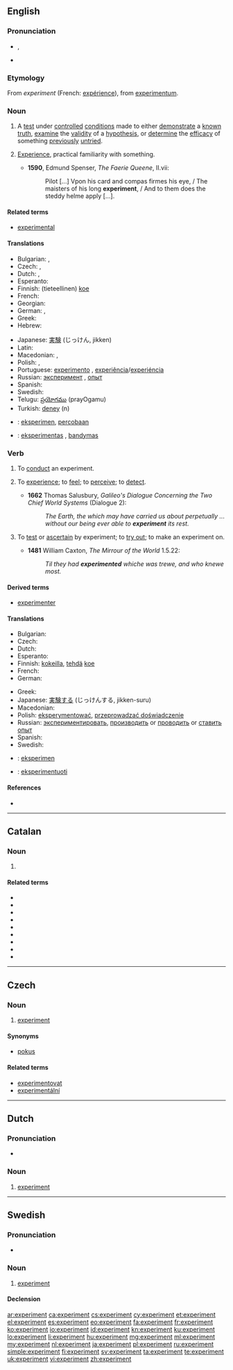 {{also|Experiment}}
==English==
{{wikipedia}}

===Pronunciation===
* {{IPA|/ɪkˈsper.ɪ.mənt/}}, {{X-SAMPA|/Ik"spEr.I.m@nt/}}
* {{audio|en-us-experiment.ogg|Audio (US)}}

===Etymology===
From {{etyl|fro}} ''experiment'' (French: [[expérience]]), from {{etyl|la}} [[experimentum]].

===Noun===
{{en-noun}}

# A [[test]] under [[controlled]] [[condition]]s  made to either [[demonstrate]] a [[known]] [[truth]], [[examine]] the [[validity]] of a [[hypothesis]], or [[determine]] the [[efficacy]] of something [[previously]] [[untried]].
# {{obsolete}} [[experience|Experience]], practical familiarity with something.
#* '''1590''', Edmund Spenser, ''The Faerie Queene'', II.vii:
#*: Pilot [...] Vpon his card and compas firmes his eye, / The maisters of his long '''experiment''', / And to them does the steddy helme apply [...].

====Related terms====
* [[experimental]]

====Translations====
{{trans-top|test under controlled conditions}}
* Bulgarian: {{t+|bg|опит|m|sc=Cyrl}}, {{t+|bg|експеримент|m|sc=Cyrl}}
* Czech: {{t-|cs|pokus|m}}, {{t+|cs|experiment|m}}
* Dutch: {{t+|nl|experiment|n}}, {{t+|nl|proef|f}}
* Esperanto: {{t-|eo|eksperimento}}
* Finnish: (tieteellinen) [[koe]]
* French: {{t+|fr|expérience|f}}
* Georgian: {{t-|ka|ექსპერიმენტი|sc=Geor}}
* German: {{t+|de|Experiment|n}}, {{t+|de|Versuch|m}}
* Greek: {{t+|el|πείραμα|n}}
* Hebrew: {{t-|he|ניסוי|m}}
{{trans-mid}}
* Japanese: [[実験]] (じっけん, jikken)
* Latin: {{t+|la|periculum|n}}
* Macedonian: {{t-|mk|опит|m|tr=ópit}}, {{t-|mk|експеримент|m|tr=eksperimént}}
* Polish: {{t+|pl|eksperyment|m}}, {{t+|pl|doświadczenie|n}}
* Portuguese: [[experimento]] {{m}}, [[experiência]]/[[experiéncia]] {{f}}
* Russian: [[эксперимент]] {{m}}, [[опыт]] {{m}}
* Spanish: {{t+|es|experimento|m}}
* Swedish: {{t+|sv|experiment|n}}
* Telugu: [[ప్రయోగము]] (prayOgamu)
* Turkish: [[deney]] (n)
{{trans-bottom}}

{{checktrans-top}}
* {{ttbc|id}}: [[eksperimen]], [[coba|percobaan]]
* {{ttbc|lt}}: [[eksperimentas]] {{m}}, [[bandymas]] {{m}}
{{trans-bottom}}

===Verb===
{{en-verb}}

# {{intransitive}} To [[conduct]] an experiment.
# {{transitive|obsolete}} To [[experience]]; to [[feel]]; to [[perceive]]; to [[detect]].
#* '''1662''' Thomas Salusbury, ''Galileo's Dialogue Concerning the Two Chief World Systems'' (Dialogue 2):
#*: ''The Earth, the which may have carried us about perpetually ... without our being ever able to '''experiment''' its rest.''
# {{transitive|obsolete}} To [[test]] or [[ascertain]] by experiment; to [[try out]]; to make an experiment on.
#* '''1481''' William Caxton, ''The Mirrour of the World'' 1.5.22:
#*: ''Til they had '''experimented''' whiche was trewe, and who knewe most.''

====Derived terms====
* [[experimenter]]

====Translations====
{{trans-top|to conduct an experiment}}
* Bulgarian: {{t-|bg|експериментирам|sc=Cyrl}}
* Czech: {{t-|cs|experimentovat}}
* Dutch: {{t+|nl|experimenteren}}
* Esperanto: {{t-|eo|eksperimenti}}
* Finnish: [[kokeilla]], [[tehdä]] [[koe]]
* French: {{t+|fr|expérimenter}}
* German: {{t+|de|experimentieren}}
{{trans-mid}}
* Greek: {{t+|el|πειραματίζομαι}}
* Japanese: [[実験する]] (じっけんする, jikken-suru)
* Macedonian: {{t-|mk|експериментира|tr=eksperimentíra}}
* Polish: [[eksperymentować]], [[przeprowadzać doświadczenie]]
* Russian: [[экспериментировать]], [[производить]] or [[проводить]] or [[ставить]] [[опыт]]
* Spanish: {{t+|es|experimentar}}
* Swedish: {{t+|sv|experimentera}}
{{trans-bottom}}

{{checktrans-top}}
* {{ttbc|id}}: [[eksperimen]]
* {{ttbc|lt}}: [[eksperimentuoti]]
{{trans-bottom}}

====References====
* {{R:OED2}}

----

==Catalan==

===Noun===
{{ca-noun|m}}

# {{l|en|experiment}}

====Related terms====
* {{l|ca|experimentable}}
* {{l|ca|experimentació}}
* {{l|ca|experimentador}}
* {{l|ca|experimental}}
* {{l|ca|experimentalisme}}
* {{l|ca|experimentalista}}
* {{l|ca|experimentalment}}
* {{l|ca|experimentar}}
* {{l|ca|experimentat}}

----

==Czech==

===Noun===
{{cs-noun|g=m}}

# [[#English|experiment]]

====Synonyms====
* [[pokus]] {{m}}

====Related terms====
* [[experimentovat]]
* [[experimentální]]

----

==Dutch==

===Pronunciation===
* {{audio|Nl-experiment.ogg|audio}}

===Noun===
{{nl-noun|n|experimenten|experimentje}}

# [[#English|experiment]]

----

==Swedish==

===Pronunciation===
* {{audio|Sv-experiment.ogg|audio}}

===Noun===
{{sv-noun|g=n}}

# [[#English|experiment]]

====Declension====
{{sv-noun-n-zero}}

[[ar:experiment]]
[[ca:experiment]]
[[cs:experiment]]
[[cy:experiment]]
[[et:experiment]]
[[el:experiment]]
[[es:experiment]]
[[eo:experiment]]
[[fa:experiment]]
[[fr:experiment]]
[[ko:experiment]]
[[io:experiment]]
[[id:experiment]]
[[kn:experiment]]
[[ku:experiment]]
[[lo:experiment]]
[[li:experiment]]
[[hu:experiment]]
[[mg:experiment]]
[[ml:experiment]]
[[my:experiment]]
[[nl:experiment]]
[[ja:experiment]]
[[pl:experiment]]
[[ru:experiment]]
[[simple:experiment]]
[[fi:experiment]]
[[sv:experiment]]
[[ta:experiment]]
[[te:experiment]]
[[uk:experiment]]
[[vi:experiment]]
[[zh:experiment]]